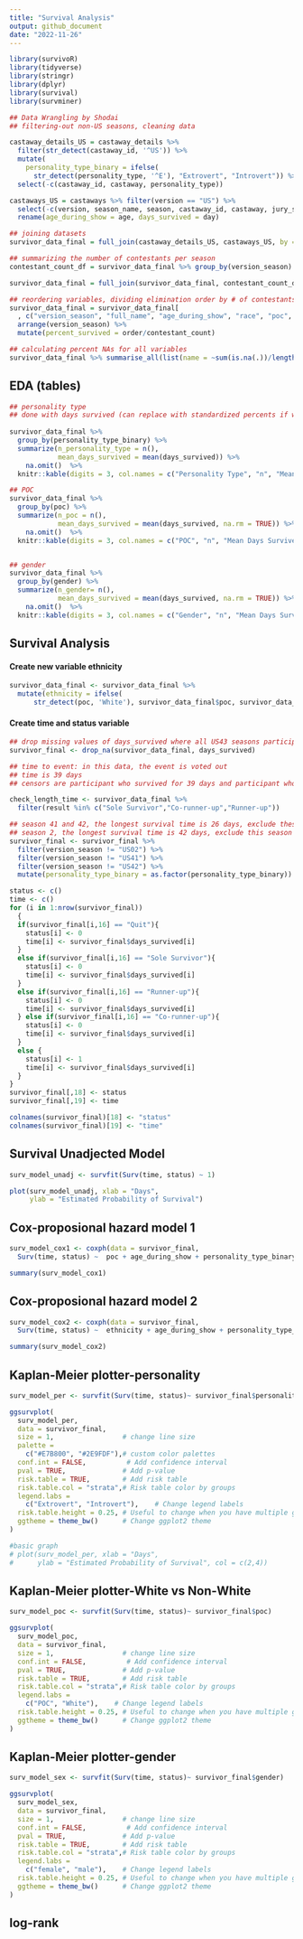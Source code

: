 ```yaml
---
title: "Survival Analysis"
output: github_document
date: "2022-11-26"
---
```


```r
library(survivoR)
library(tidyverse)
library(stringr)
library(dplyr)
library(survival)
library(survminer)
```

```r
## Data Wrangling by Shodai
## filtering-out non-US seasons, cleaning data

castaway_details_US = castaway_details %>% 
  filter(str_detect(castaway_id, '^US')) %>%
  mutate(
    personality_type_binary = ifelse(
      str_detect(personality_type, '^E'), "Extrovert", "Introvert")) %>%
  select(-c(castaway_id, castaway, personality_type))

castaways_US = castaways %>% filter(version == "US") %>%
  select(-c(version, season_name, season, castaway_id, castaway, jury_status, original_tribe)) %>%
  rename(age_during_show = age, days_survived = day)

## joining datasets
survivor_data_final = full_join(castaway_details_US, castaways_US, by = "full_name")

## summarizing the number of contestants per season
contestant_count_df = survivor_data_final %>% group_by(version_season) %>% summarize(contestant_count = n())

survivor_data_final = full_join(survivor_data_final, contestant_count_df, by = "version_season")

## reordering variables, dividing elimination order by # of contestants to find percent of season survived (double check this)
survivor_data_final = survivor_data_final[
  , c("version_season", "full_name", "age_during_show", "race", "poc", "date_of_birth", "date_of_death", "occupation", "gender", "ethnicity", "personality_type_binary", "episode", "days_survived", "order", "contestant_count", "result")] %>% 
  arrange(version_season) %>%
  mutate(percent_survived = order/contestant_count)
```

```r
## calculating percent NAs for all variables
survivor_data_final %>% summarise_all(list(name = ~sum(is.na(.))/length(.)))
```

## EDA (tables)
```r
## personality type
## done with days survived (can replace with standardized percents if we change survival analysis)
  
survivor_data_final %>% 
  group_by(personality_type_binary) %>% 
  summarize(n_personality_type = n(),
            mean_days_survived = mean(days_survived)) %>% 
    na.omit()  %>%
  knitr::kable(digits = 3, col.names = c("Personality Type", "n", "Mean Days Survived"))

## POC
survivor_data_final %>% 
  group_by(poc) %>% 
  summarize(n_poc = n(),
            mean_days_survived = mean(days_survived, na.rm = TRUE)) %>% 
    na.omit()  %>%
  knitr::kable(digits = 3, col.names = c("POC", "n", "Mean Days Survived"))


## gender
survivor_data_final %>% 
  group_by(gender) %>% 
  summarize(n_gender= n(),
            mean_days_survived = mean(days_survived, na.rm = TRUE)) %>%
    na.omit()  %>%
  knitr::kable(digits = 3, col.names = c("Gender", "n", "Mean Days Survived"))
```

## Survival Analysis

#### Create new variable ethnicity
```r
survivor_data_final <- survivor_data_final %>%
  mutate(ethnicity = ifelse(
      str_detect(poc, 'White'), survivor_data_final$poc, survivor_data_final$race))
```

#### Create time and status variable
```r
## drop missing values of days_survived where all US43 seasons participants
survivor_final <- drop_na(survivor_data_final, days_survived)

## time to event: in this data, the event is voted out
## time is 39 days
## censors are participant who survived for 39 days and participant who quit the game

check_length_time <- survivor_data_final %>% 
  filter(result %in% c("Sole Survivor","Co-runner-up","Runner-up"))

## season 41 and 42, the longest survival time is 26 days, exclude these seasons
## season 2, the longest survival time is 42 days, exclude this season
survivor_final <- survivor_final %>% 
  filter(version_season != "US02") %>%
  filter(version_season != "US41") %>%
  filter(version_season != "US42") %>%
  mutate(personality_type_binary = as.factor(personality_type_binary))

status <- c()
time <- c()
for (i in 1:nrow(survivor_final))
  {
  if(survivor_final[i,16] == "Quit"){
    status[i] <- 0
    time[i] <- survivor_final$days_survived[i]
  }
  else if(survivor_final[i,16] == "Sole Survivor"){
    status[i] <- 0
    time[i] <- survivor_final$days_survived[i]
  } 
  else if(survivor_final[i,16] == "Runner-up"){
    status[i] <- 0
    time[i] <- survivor_final$days_survived[i]
  } else if(survivor_final[i,16] == "Co-runner-up"){
    status[i] <- 0
    time[i] <- survivor_final$days_survived[i]
  }
  else {
    status[i] <- 1
    time[i] <- survivor_final$days_survived[i]
  }
}
survivor_final[,18] <- status
survivor_final[,19] <- time

colnames(survivor_final)[18] <- "status"
colnames(survivor_final)[19] <- "time"
```

## Survival Unadjected Model
```r
surv_model_unadj <- survfit(Surv(time, status) ~ 1)

plot(surv_model_unadj, xlab = "Days",
     ylab = "Estimated Probability of Survival")
```

## Cox-proposional hazard model 1
```r
surv_model_cox1 <- coxph(data = survivor_final,
  Surv(time, status) ~  poc + age_during_show + personality_type_binary)

summary(surv_model_cox1)
```

## Cox-proposional hazard model 2
```r
surv_model_cox2 <- coxph(data = survivor_final,
  Surv(time, status) ~  ethnicity + age_during_show + personality_type_binary)

summary(surv_model_cox2)
```

## Kaplan-Meier plotter-personality
```r
surv_model_per <- survfit(Surv(time, status)~ survivor_final$personality_type_binary)

ggsurvplot(
  surv_model_per,
  data = survivor_final,
  size = 1,                 # change line size
  palette =
    c("#E7B800", "#2E9FDF"),# custom color palettes
  conf.int = FALSE,          # Add confidence interval
  pval = TRUE,              # Add p-value
  risk.table = TRUE,        # Add risk table
  risk.table.col = "strata",# Risk table color by groups
  legend.labs =
    c("Extrovert", "Introvert"),    # Change legend labels
  risk.table.height = 0.25, # Useful to change when you have multiple groups
  ggtheme = theme_bw()      # Change ggplot2 theme
)

#basic graph
# plot(surv_model_per, xlab = "Days",
#      ylab = "Estimated Probability of Survival", col = c(2,4))
```

## Kaplan-Meier plotter-White vs Non-White
```r
surv_model_poc <- survfit(Surv(time, status)~ survivor_final$poc)

ggsurvplot(
  surv_model_poc,
  data = survivor_final,
  size = 1,                 # change line size
  conf.int = FALSE,          # Add confidence interval
  pval = TRUE,              # Add p-value
  risk.table = TRUE,        # Add risk table
  risk.table.col = "strata",# Risk table color by groups
  legend.labs =
    c("POC", "White"),    # Change legend labels
  risk.table.height = 0.25, # Useful to change when you have multiple groups
  ggtheme = theme_bw()      # Change ggplot2 theme
)
```

## Kaplan-Meier plotter-gender
```r
surv_model_sex <- survfit(Surv(time, status)~ survivor_final$gender)

ggsurvplot(
  surv_model_sex,
  data = survivor_final,
  size = 1,                 # change line size
  conf.int = FALSE,          # Add confidence interval
  pval = TRUE,              # Add p-value
  risk.table = TRUE,        # Add risk table
  risk.table.col = "strata",# Risk table color by groups
  legend.labs =
    c("female", "male"),    # Change legend labels
  risk.table.height = 0.25, # Useful to change when you have multiple groups
  ggtheme = theme_bw()      # Change ggplot2 theme
)
```

## log-rank
